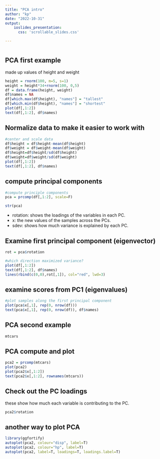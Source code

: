 ```yaml
---
title: "PCA intro"
author: "kp"
date: "2022-10-31"
output: 
    ioslides_presentation: 
      css: 'scrollable_slides.css'

---
```


```r
```

## PCA first example {.build}

made up values of height and weight 

```r

height = rnorm(100, m=5, s=1)
weight = height*34+rnorm(100, 0,5)
df = data.frame(height, weight)
df$names = NA
df[which.max(df$height), "names"] = "tallest"
df[which.min(df$height), "names"] = "shortest"
plot(df[,1:2])
text(df[,1:2], df$names)

```


## Normalize data to make it easier to work with  {.build}

```r
#center and scale data
df$height = df$height-mean(df$height)
df$weight = df$weight-mean(df$weight)
df$height=df$height/sd(df$height)
df$weight=df$weight/sd(df$weight)
plot(df[,1:2]) 
text(df[,1:2], df$names)


```

## compute principal components {.build}

```r
#compute principle components
pca = prcomp(df[,1:2], scale=F)

str(pca)

```

- rotation: shows the loadings of the variables in each PC.  
- x:  the new values of the samples across the PCs.  
- sdev:  shows how much variance is explained by each PC.




## Examine first principal component (eigenvector)

```r

rot = pca$rotation

#which direction maximized variance?
plot(df[,1:2]) 
text(df[,1:2], df$names)
lines(rbind(c(0,0),rot[,1]), col="red", lwd=3)

```

## examine scores from PC1 (eigenvalues)

```r
#plot samples along the first principal component
plot(pca$x[,1], rep(0, nrow(df)))
text(pca$x[,1], rep(0, nrow(df)), df$names)

```


## PCA second example {.build}


```r
mtcars

```

## PCA compute and plot {.build}

```r
pca2 = prcomp(mtcars)
plot(pca2)
plot(pca2$x[,1:2])
text(pca2$x[,1:2], rownames(mtcars))

```

## Check out the PC loadings {.build}

these show how much each variable is contributing to the PC.


```r
pca2$rotation

```


## another way to plot PCA {.build}



```r
library(ggfortify)
autoplot(pca2, colour="disp", label=T)
autoplot(pca2, colour="hp", label=T)
autoplot(pca2, label=T, loadings=T, loadings.label=T)

```

